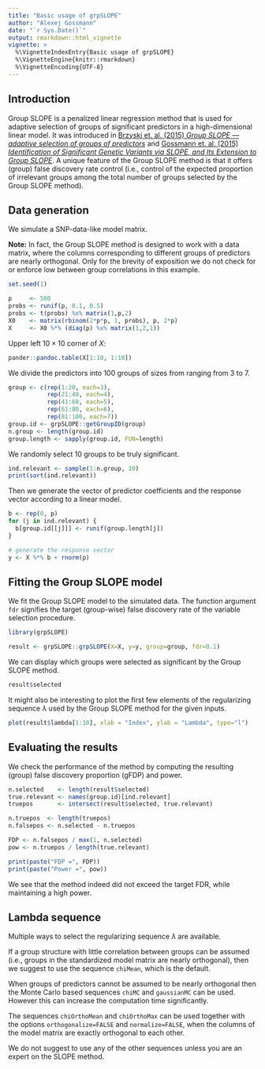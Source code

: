 ```yaml
---
title: "Basic usage of grpSLOPE"
author: "Alexej Gossmann"
date: "`r Sys.Date()`"
output: rmarkdown::html_vignette
vignette: >
  %\VignetteIndexEntry{Basic usage of grpSLOPE}
  %\VignetteEngine{knitr::rmarkdown}
  %\VignetteEncoding{UTF-8}
---
```


## Introduction

Group SLOPE is a penalized linear regression method that is used for adaptive selection of groups of significant predictors in a high-dimensional linear model. It was introduced in [Brzyski et. al. (2015) *Group SLOPE &mdash; adaptive selection of groups of predictors*](http://arxiv.org/abs/1511.09078) and [Gossmann et. al. (2015) *Identification of Significant Genetic Variants via SLOPE, and Its Extension to Group SLOPE*](http://dx.doi.org/10.1145/2808719.2808743).
A unique feature of the Group SLOPE method is that it offers (group) false discovery rate control (i.e., control of the expected proportion of irrelevant groups among the total number of groups selected by the Group SLOPE method).

## Data generation

We simulate a SNP-data-like model matrix. 

**Note:** In fact, the Group SLOPE method is designed to work with a data matrix, where the columns corresponding to different groups of predictors are nearly orthogonal. Only for the brevity of exposition we do not check for or enforce low between group correlations in this example.

```r
set.seed(1)

p     <- 500
probs <- runif(p, 0.1, 0.5)
probs <- t(probs) %x% matrix(1,p,2)
X0    <- matrix(rbinom(2*p*p, 1, probs), p, 2*p)
X     <- X0 %*% (diag(p) %x% matrix(1,2,1))
```

Upper left $10 \times 10$ corner of $X$:

```r
pander::pandoc.table(X[1:10, 1:10])
```

We divide the predictors into 100 groups of sizes from ranging from 3 to 7.

```r
group <- c(rep(1:20, each=3),
           rep(21:40, each=4),
           rep(41:60, each=5),
           rep(61:80, each=6),
           rep(81:100, each=7))
group.id <- grpSLOPE::getGroupID(group)
n.group <- length(group.id)
group.length <- sapply(group.id, FUN=length)
```

We randomly select 10 groups to be truly significant.

```r
ind.relevant <- sample(1:n.group, 10)
print(sort(ind.relevant))
```

Then we generate the vector of predictor coefficients and the response vector according to a linear model.

```r
b <- rep(0, p)
for (j in ind.relevant) {
  b[group.id[[j]]] <- runif(group.length[j])
}

# generate the response vector
y <- X %*% b + rnorm(p)
```

## Fitting the Group SLOPE model

We fit the Group SLOPE model to the simulated data. The function argument `fdr` signifies the target (group-wise) false discovery rate of the variable selection procedure.

```r
library(grpSLOPE)

result <- grpSLOPE::grpSLOPE(X=X, y=y, group=group, fdr=0.1)
```

We can display which groups were selected as significant by the Group SLOPE method.

```r
result$selected
```

It might also be interesting to plot the first few elements of the regularizing sequence $\lambda$ used by the Group SLOPE method for the given inputs.

```r
plot(result$lambda[1:10], xlab = "Index", ylab = "Lambda", type="l")
```


## Evaluating the results

We check the performance of the method by computing the resulting (group) false discovery proportion (gFDP) and power.

```r
n.selected    <- length(result$selected)
true.relevant <- names(group.id)[ind.relevant]
truepos       <- intersect(result$selected, true.relevant)

n.truepos  <- length(truepos)
n.falsepos <- n.selected - n.truepos

FDP <- n.falsepos / max(1, n.selected)
pow <- n.truepos / length(true.relevant)

print(paste("FDP =", FDP))
print(paste("Power =", pow))
```

We see that the method indeed did not exceed the target FDR, while maintaining a high power.

## Lambda sequence

Multiple ways to select the regularizing sequence $\lambda$ are available.

If a group structure with little correlation between groups can be assumed (i.e., groups in the standardized model matrix are nearly orthogonal), then we suggest to use the sequence `chiMean`, which is the default.

When groups of predictors cannot be assumed to be nearly orthogonal then the Monte Carlo based sequences `chiMC` and `gaussianMC` can be used. However this can increase the computation time significantly.

The sequences `chiOrthoMean` and `chiOrthoMax` can be used together with the options `orthogonalize=FALSE` and `normalize=FALSE`, when the columns of the model matrix are exactly orthogonal to each other.

We do not suggest to use any of the other sequences unless you are an expert on the SLOPE method.

